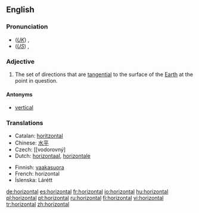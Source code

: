 ==English==

===Pronunciation===
*(''[[Received Pronunciation|UK]]'') {{IPA|/ˌhɒɹəˈzɒntəl/}}, {{SAMPA|/%hQr@"zQnt@l/}}
*(''[[General American|US]]'') {{IPA|/ˌhɔːɹəˈzɑːntəl/}}, {{SAMPA|/%hO:r@"zA:nt@l/}}

===Adjective===
{{en-adj}}

# The set of directions that are [[tangent|tangential]] to the surface of the [[Earth]] at the point in question.

====Antonyms====
*[[vertical]]

===Translations===
{{top|being tangential to the surface of the Earth}}
*Catalan: [[horitzontal]]
*Chinese: [[水平]]
*Czech: [[vodorovný] {{m}}
*Dutch: [[horizontaal]], [[horizontale]]
{{mid}}
*Finnish: [[vaakasuora]]
*French: horizontal
*Íslenska: Lárétt
{{bottom}}

[[de:horizontal]]
[[es:horizontal]]
[[fr:horizontal]]
[[io:horizontal]]
[[hu:horizontal]]
[[pl:horizontal]]
[[pt:horizontal]]
[[ru:horizontal]]
[[fi:horizontal]]
[[vi:horizontal]]
[[tr:horizontal]]
[[zh:horizontal]]
